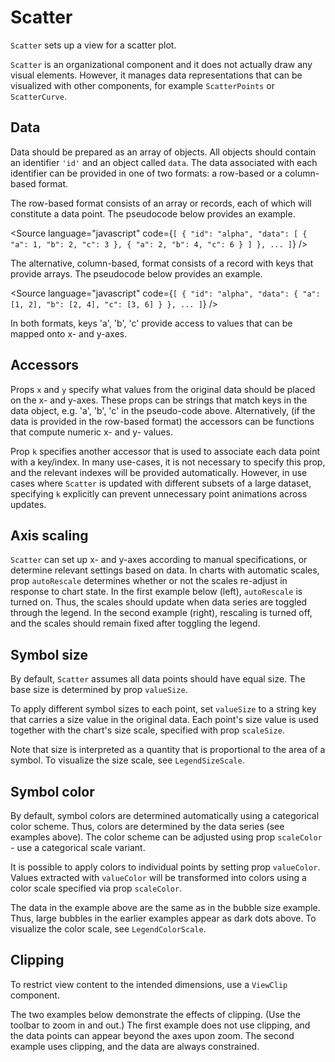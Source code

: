
# Scatter

<Meta of={ScatterStories} />

`Scatter` sets up a view for a scatter plot.

`Scatter` is an organizational component and it does not actually draw any visual elements.
However, it manages data representations that can be visualized with other components, for example `ScatterPoints` or `ScatterCurve`.

<ArgTypes of={ScatterStories} />

## Data

Data should be prepared as an array of objects.
All objects should contain an identifier `'id'` and an object called `data`.
The data associated with each identifier can be provided in one of two formats: a row-based or a column-based format.

The row-based format consists of an array or records, each of which will constitute a data point.
The pseudocode below provides an example.

<Source
    language="javascript"
    code={`
  [
  {
   "id": "alpha",
   "data": [
     {
       "a": 1,
       "b": 2,
       "c": 3
     },
     {
       "a": 2,
       "b": 4,
       "c": 6
     }
   ]
  },
  ...
  ]
  `}
/>

The alternative, column-based, format consists of a record with keys that provide arrays.
The pseudocode below provides an example.

<Source
    language="javascript"
    code={`
  [
  {
   "id": "alpha",
   "data": {
     "a": [1, 2],
     "b": [2, 4],
     "c": [3, 6]
   }
  },
  ...
  ]
  `}
/>

In both formats, keys 'a', 'b', 'c' provide access to values that can be mapped onto x- and y-axes.

## Accessors

Props `x` and `y` specify what values from the original data should be placed on the x- and y-axes.
These props can be strings that match keys in the data object, e.g. 'a', 'b', 'c' in the pseudo-code above.
Alternatively, (if the data is provided in the row-based format) the accessors can be functions
that compute numeric x- and y- values.

Prop `k` specifies another accessor that is used to associate each data point with a key/index.
In many use-cases, it is not necessary to specify this prop, and the relevant indexes will be provided automatically.
However, in use cases where `Scatter` is updated with different subsets of a large dataset,
specifying `k` explicitly can prevent unnecessary point animations across updates.

## Axis scaling

`Scatter` can set up x- and y-axes according to manual specifications, or determine relevant settings based on data.
In charts with automatic scales, prop `autoRescale` determines whether or not the scales re-adjust in response to chart state.
In the first example below (left), `autoRescale` is turned on.
Thus, the scales should update when data series are toggled through the legend.
In the second example (right), rescaling is turned off, and the scales should remain fixed after toggling the legend.

<Canvas of={ScatterStories.AutoRescaling} />
<Canvas of={ScatterStories.FixedScales} />

## Symbol size

By default, `Scatter` assumes all data points should have equal size.
The base size is determined by prop `valueSize`.

<Canvas of={ScatterStories.BaseSymbolSize} />

To apply different symbol sizes to each point, set `valueSize` to a string key that carries a size value in the original data.
Each point's size value is used together with the chart's size scale, specified with prop `scaleSize`.

<Canvas of={ScatterStories.BubbleSize} />

Note that size is interpreted as a quantity that is proportional to the area of a symbol.
To visualize the size scale, see `LegendSizeScale`.

## Symbol color

By default, symbol colors are determined automatically using a categorical color scheme.
Thus, colors are determined by the data series (see examples above).
The color scheme can be adjusted using prop `scaleColor` - use a categorical scale variant.

It is possible to apply colors to individual points by setting prop `valueColor`.
Values extracted with `valueColor` will be transformed into colors using a color scale specified via prop `scaleColor`.

<Canvas of={ScatterStories.BubbleColor} />

The data in the example above are the same as in the bubble size example.
Thus, large bubbles in the earlier examples appear as dark dots above.
To visualize the color scale, see `LegendColorScale`.

## Clipping

To restrict view content to the intended dimensions, use a `ViewClip` component.

The two examples below demonstrate the effects of clipping.
(Use the toolbar to zoom in and out.)
The first example does not use clipping, and the data points can appear beyond the axes upon zoom.
The second example uses clipping, and the data are always constrained.

<Canvas of={ScatterStories.WithoutClipping} />
<Canvas of={ScatterStories.WithClipping} />
